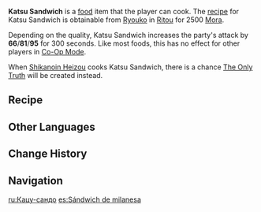 {{Food Infobox
|id              = 108382
|description     = A nutritionally-balanced meal.
|desc_suspicious = Well, you say that, but vegetables are withered, the meat is dry and wooden, and the bread slices are way too firm... You know what? It doesn't matter. A person needs to fill their stomach and all...
|desc_basic      = The two bread slices clip a thick-cut katsu slab between them. The fragrant, slightly sweet-and-sour sauce is the key to preventing this meal from being too rich. A brilliant mix of outlander style and local flavor!
|desc_delicious  = The fragrant and fluffy bread fills you right up, while the crispy, juicy katsu titillates the senses. One single bite is all it takes to fill you from tongue to gut with satisfaction. Now then, who was the one who first thought of this brilliant combination?
|type            = ATK-Boosting Dishes
|effectType      = ATK Up
|effect          = Increases all party members' ATK by (var1) for 300s.
|eff_att1        = ATK
|eff_suspicious1 = 66
|eff_basic1      = 81
|eff_delicious1  = 95
|rarity          = 2
|region          = Inazuma
|recipe          = Sold by [[Ryouko]]
|variant         = The Only Truth
}}
'''Katsu Sandwich''' is a [[food]] item that the player can cook. The [[recipe]] for Katsu Sandwich is obtainable from [[Ryouko]] in [[Ritou]] for 2500 [[Mora]].

Depending on the quality, Katsu Sandwich increases the party's attack by '''66'''/'''81'''/'''95''' for 300 seconds. Like most foods, this has no effect for other players in [[Co-Op Mode]].

When [[Shikanoin Heizou]] cooks Katsu Sandwich, there is a chance [[The Only Truth]] will be created instead.

==Recipe==
{{Recipe
|type = Cooking
|Flour = 3
|Raw Meat = 2
|Cabbage = 1
|sort = Flour,Raw Meat,Cabbage
}}

==Other Languages==
{{Other Languages
|en      = Katsu Sandwich
|zhs     = 炸肉排三明治
|zhs_rm  = Zhà Ròupái Sānmíngzhì
|zht     = 炸肉排三明治
|zht_rm  = Zhà Ròupái Sānmíngzhì
|zh_tl   = Fried Cutlet Sandwich
|ja      = カツサンド
|ja_rm   = Katsu Sando
|ja_tl   = {{w|Cutlet#Japanese cuisine|Katsu}} Sandwich
|ko      = 돈가스 샌드위치
|ko_rm   = Dongaseu Saendeuwichi
|ko_tl   = {{w|Dongaseu}} Sandwich
|es      = Sándwich de milanesa
|es_tl   = {{w|Veal Milanese|Milanese}} Sandwich
|fr      = Sandwich à la viande
|fr_tl   = Meat Sandwich
|ru      = Кацу-сандо
|ru_tl   = Katsu Sando
|th      = Katsu Sandwich
|vi      = Sandwich Katsu
|vi_tl   = Katsu Sandwich
|de      = Schnitzelbrötchen
|de_tl   = Schnitzel Sandwich
|id      = Katsu Sandwich
|pt      = Sanduíche de Katsu
|pt_tl   = 
}}

==Change History==
{{Change History|2.6}}

==Navigation==
{{Food Navbox}}

[[ru:Кацу-сандо]]
[[es:Sándwich de milanesa]]